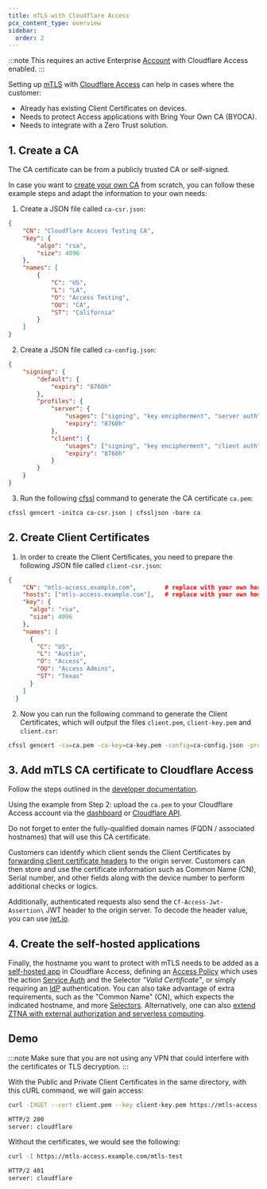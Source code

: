 ```yaml
---
title: mTLS with Cloudflare Access
pcx_content_type: overview
sidebar:
  order: 2
---
```


:::note
This requires an active Enterprise [Account](/fundamentals/concepts/accounts-and-zones/) with Cloudflare Access enabled.
:::

Setting up [mTLS](/cloudflare-one/identity/devices/access-integrations/mutual-tls-authentication/) with [Cloudflare Access](/cloudflare-one/policies/access/) can help in cases where the customer:

- Already has existing Client Certificates on devices.
- Needs to protect Access applications with Bring Your Own CA (BYOCA).
- Needs to integrate with a Zero Trust solution.

## 1. Create a CA

The CA certificate can be from a publicly trusted CA or self-signed.

In case you want to [create your own CA](/cloudflare-one/identity/devices/access-integrations/mutual-tls-authentication/#test-mtls-using-cloudflare-pki) from scratch, you can follow these example steps and adapt the information to your own needs:

1. Create a JSON file called `ca-csr.json`:

```json
{
	"CN": "Cloudflare Access Testing CA",
	"key": {
		"algo": "rsa",
		"size": 4096
	},
	"names": [
		{
			"C": "US",
			"L": "LA",
			"O": "Access Testing",
			"OU": "CA",
			"ST": "California"
		}
	]
}
```

2. Create a JSON file called `ca-config.json`:

```json
{
	"signing": {
		"default": {
			"expiry": "8760h"
		},
		"profiles": {
			"server": {
				"usages": ["signing", "key encipherment", "server auth"],
				"expiry": "8760h"
			},
			"client": {
				"usages": ["signing", "key encipherment", "client auth"],
				"expiry": "8760h"
			}
		}
	}
}
```

3. Run the following [cfssl](/cloudflare-one/identity/devices/access-integrations/mutual-tls-authentication/#test-mtls-using-cloudflare-pki) command to generate the CA certificate `ca.pem`:

```txt
cfssl gencert -initca ca-csr.json | cfssljson -bare ca
```

## 2. Create Client Certificates

1. In order to create the Client Certificates, you need to prepare the following JSON file called `client-csr.json`:

```json
{
    "CN": "mtls-access.example.com",        # replace with your own hostname
    "hosts": ["mtls-access.example.com"],   # replace with your own hostname
    "key": {
      "algo": "rsa",
      "size": 4096
    },
    "names": [
      {
        "C": "US",
        "L": "Austin",
        "O": "Access",
        "OU": "Access Admins",
        "ST": "Texas"
      }
    ]
  }
```

2. Now you can run the following command to generate the Client Certificates, which will output the files `client.pem`, `client-key.pem` and `client.csr`:

```sh
cfssl gencert -ca=ca.pem -ca-key=ca-key.pem -config=ca-config.json -profile=client client-csr.json | cfssljson -bare client
```

## 3. Add mTLS CA certificate to Cloudflare Access

Follow the steps outlined in the [developer documentation](/cloudflare-one/identity/devices/access-integrations/mutual-tls-authentication/#add-mtls-authentication-to-your-access-configuration).

Using the example from Step 2: upload the `ca.pem` to your Cloudflare Access account via the [dashboard](/cloudflare-one/identity/devices/access-integrations/mutual-tls-authentication/#add-mtls-authentication-to-your-access-configuration) or [Cloudflare API](/api/resources/zero_trust/subresources/access/subresources/certificates/methods/create/).

Do not forget to enter the fully-qualified domain names (FQDN / associated hostnames) that will use this CA certificate.

Customers can identify which client sends the Client Certificates by [forwarding client certificate headers](/cloudflare-one/identity/devices/access-integrations/mutual-tls-authentication/#forward-a-client-certificate) to the origin server. Customers can then store and use the certificate information such as Common Name (CN), Serial number, and other fields along with the device number to perform additional checks or logics.

Additionally, authenticated requests also send the `Cf-Access-Jwt-Assertion\` JWT header to the origin server. To decode the header value, you can use [jwt.io](https://jwt.io/).

## 4. Create the self-hosted applications

Finally, the hostname you want to protect with mTLS needs to be added as a [self-hosted app](/cloudflare-one/applications/configure-apps/self-hosted-public-app/) in Cloudflare Access, defining an [Access Policy](/cloudflare-one/policies/access/) which uses the action [Service Auth](/cloudflare-one/policies/access/#service-auth) and the Selector _"Valid Certificate"_, or simply requiring an [IdP](/cloudflare-one/identity/idp-integration/) authentication. You can also take advantage of extra requirements, such as the "Common Name" (CN), which expects the indicated hostname, and more [Selectors](/cloudflare-one/policies/access/#selectors). Alternatively, one can also [extend ZTNA with external authorization and serverless computing](/reference-architecture/diagrams/sase/augment-access-with-serverless/).

## Demo

:::note
Make sure that you are not using any VPN that could interfere with the certificates or TLS decryption.
:::

With the Public and Private Client Certificates in the same directory, with this cURL command, we will gain access:

```sh
curl -IXGET --cert client.pem --key client-key.pem https://mtls-access.example.com/
```

```txt output
HTTP/2 200
server: cloudflare
```

Without the certificates, we would see the following:

```sh
curl -I https://mtls-access.example.com/mtls-test
```

```txt output
HTTP/2 401
server: cloudflare
```
